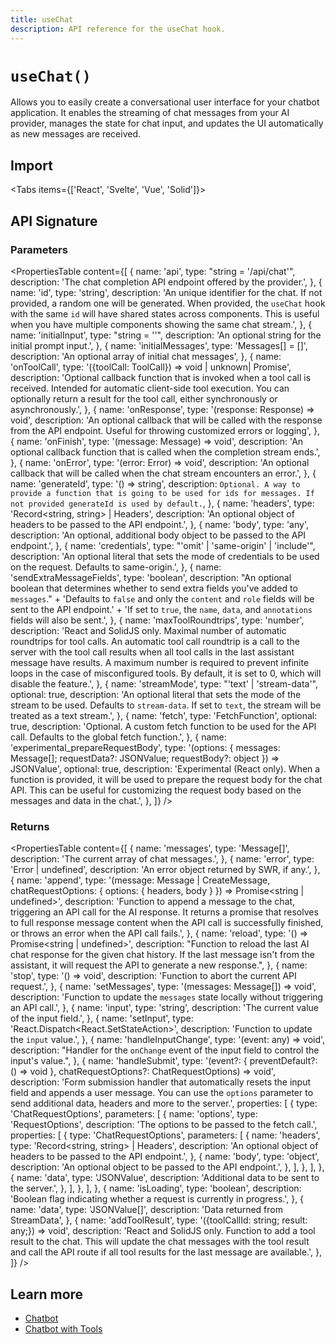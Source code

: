 ```yaml
---
title: useChat
description: API reference for the useChat hook.
---
```


# `useChat()`

Allows you to easily create a conversational user interface for your chatbot application. It enables the streaming of chat messages from your AI provider, manages the state for chat input, and updates the UI automatically as new messages are received.

## Import

<Tabs items={['React', 'Svelte', 'Vue', 'Solid']}>
  <Tab>
    <Snippet text="import { useChat } from 'ai/react'" dark prompt={false} />
  </Tab>
  <Tab>
    <Snippet
      text="import { useChat } from '@ai-sdk/svelte'"
      dark
      prompt={false}
    />
  </Tab>
  <Tab>
    <Snippet text="import { useChat } from '@ai-sdk/vue'" dark prompt={false} />
  </Tab>
  <Tab>
    <Snippet
      text="import { useChat } from '@ai-sdk/solid'"
      dark
      prompt={false}
    />
  </Tab>
</Tabs>

## API Signature

### Parameters

<PropertiesTable
  content={[
    {
      name: 'api',
      type: "string = '/api/chat'",
      description: 'The chat completion API endpoint offered by the provider.',
    },
    {
      name: 'id',
      type: 'string',
      description:
        'An unique identifier for the chat. If not provided, a random one will be generated. When provided, the `useChat` hook with the same `id` will have shared states across components. This is useful when you have multiple components showing the same chat stream.',
    },
    {
      name: 'initialInput',
      type: "string = ''",
      description: 'An optional string for the initial prompt input.',
    },
    {
      name: 'initialMessages',
      type: 'Messages[] = []',
      description: 'An optional array of initial chat messages',
    },
    {
      name: 'onToolCall',
      type: '({toolCall: ToolCall}) => void | unknown| Promise<unknown>',
      description:
        'Optional callback function that is invoked when a tool call is received. Intended for automatic client-side tool execution. You can optionally return a result for the tool call, either synchronously or asynchronously.',
    },
    {
      name: 'onResponse',
      type: '(response: Response) => void',
      description:
        'An optional callback that will be called with the response from the API endpoint. Useful for throwing customized errors or logging',
    },
    {
      name: 'onFinish',
      type: '(message: Message) => void',
      description:
        'An optional callback function that is called when the completion stream ends.',
    },
    {
      name: 'onError',
      type: '(error: Error) => void',
      description:
        'An optional callback that will be called when the chat stream encounters an error.',
    },
    {
      name: 'generateId',
      type: '() => string',
      description: `Optional. A way to provide a function that is going to be used for ids for messages. If not provided generateId is used by default.`,
    },
    {
      name: 'headers',
      type: 'Record<string, string> | Headers',
      description:
        'An optional object of headers to be passed to the API endpoint.',
    },
    {
      name: 'body',
      type: 'any',
      description:
        'An optional, additional body object to be passed to the API endpoint.',
    },
    {
      name: 'credentials',
      type: "'omit' | 'same-origin' | 'include'",
      description:
        'An optional literal that sets the mode of credentials to be used on the request. Defaults to same-origin.',
    },
    {
      name: 'sendExtraMessageFields',
      type: 'boolean',
      description:
        "An optional boolean that determines whether to send extra fields you've added to `messages`." +
        'Defaults to `false` and only the `content` and `role` fields will be sent to the API endpoint.' +
        'If set to `true`, the `name`, `data`, and `annotations` fields will also be sent.',
    },
    {
      name: 'maxToolRoundtrips',
      type: 'number',
      description:
        'React and SolidJS only. Maximal number of automatic roundtrips for tool calls. An automatic tool call roundtrip is a call to the server with the  tool call results when all tool calls in the last assistant  message have results. A maximum number is required to prevent infinite loops in the case of misconfigured tools. By default, it is set to 0, which will disable the feature.',
    },
    {
      name: 'streamMode',
      type: "'text' | 'stream-data'",
      optional: true,
      description:
        'An optional literal that sets the mode of the stream to be used. Defaults to `stream-data`. If set to `text`, the stream will be treated as a text stream.',
    },
    {
      name: 'fetch',
      type: 'FetchFunction',
      optional: true,
      description:
        'Optional. A custom fetch function to be used for the API call. Defaults to the global fetch function.',
    },
    {
      name: 'experimental_prepareRequestBody',
      type: '(options: { messages: Message[]; requestData?: JSONValue; requestBody?: object }) => JSONValue',
      optional: true,
      description:
        'Experimental (React only). When a function is provided, it will be used to prepare the request body for the chat API. This can be useful for customizing the request body based on the messages and data in the chat.',
    },
  ]}
/>

### Returns

<PropertiesTable
  content={[
    {
      name: 'messages',
      type: 'Message[]',
      description: 'The current array of chat messages.',
    },
    {
      name: 'error',
      type: 'Error | undefined',
      description: 'An error object returned by SWR, if any.',
    },
    {
      name: 'append',
      type: '(message: Message | CreateMessage, chatRequestOptions: { options: { headers, body } }) => Promise<string | undefined>',
      description:
        'Function to append a message to the chat, triggering an API call for the AI response. It returns a promise that resolves to full response message content when the API call is successfully finished, or throws an error when the API call fails.',
    },
    {
      name: 'reload',
      type: '() => Promise<string | undefined>',
      description:
        "Function to reload the last AI chat response for the given chat history. If the last message isn't from the assistant, it will request the API to generate a new response.",
    },
    {
      name: 'stop',
      type: '() => void',
      description: 'Function to abort the current API request.',
    },
    {
      name: 'setMessages',
      type: '(messages: Message[]) => void',
      description:
        'Function to update the `messages` state locally without triggering an API call.',
    },
    {
      name: 'input',
      type: 'string',
      description: 'The current value of the input field.',
    },
    {
      name: 'setInput',
      type: 'React.Dispatch<React.SetStateAction<string>>',
      description: 'Function to update the `input` value.',
    },
    {
      name: 'handleInputChange',
      type: '(event: any) => void',
      description:
        "Handler for the `onChange` event of the input field to control the input's value.",
    },
    {
      name: 'handleSubmit',
      type: '(event?: { preventDefault?: () => void }, chatRequestOptions?: ChatRequestOptions) => void',
      description:
        'Form submission handler that automatically resets the input field and appends a user message. You can use the `options` parameter to send additional data, headers and more to the server.',
      properties: [
        {
          type: 'ChatRequestOptions',
          parameters: [
            {
              name: 'options',
              type: 'RequestOptions',
              description: 'The options to be passed to the fetch call.',
              properties: [
                {
                  type: 'ChatRequestOptions',
                  parameters: [
                    {
                      name: 'headers',
                      type: 'Record<string, string> | Headers',
                      description:
                        'An optional object of headers to be passed to the API endpoint.',
                    },
                    {
                      name: 'body',
                      type: 'object',
                      description:
                        'An optional object to be passed to the API endpoint.',
                    },
                  ],
                },
              ],
            },
            {
              name: 'data',
              type: 'JSONValue',
              description: 'Additional data to be sent to the server.',
            },
          ],
        },
      ],
    },
    {
      name: 'isLoading',
      type: 'boolean',
      description:
        'Boolean flag indicating whether a request is currently in progress.',
    },
    {
      name: 'data',
      type: 'JSONValue[]',
      description: 'Data returned from StreamData',
    },
    {
      name: 'addToolResult',
      type: '({toolCallId: string; result: any;}) => void',
      description:
        'React and SolidJS only. Function to add a tool result to the chat. This will update the chat messages with the tool result and call the API route if all tool results for the last message are available.',
    },
  ]}
/>

## Learn more

- [Chatbot](/docs/ai-sdk-ui/chatbot)
- [Chatbot with Tools](/docs/ai-sdk-ui/chatbot-with-tool-calling)
